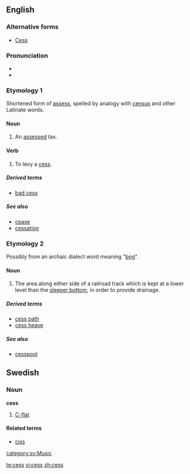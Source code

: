 ==English==

===Alternative forms===
*[[Cess]]

===Pronunciation===

*{{IPA|sɛs}}
*{{rhymes|ɛs}}

===Etymology 1===

Shortened form of [[assess]], spelled by analogy with [[census]] and other Latinate words.

====Noun====
{{en-noun|es}}
{{wikipedia}}

# {{context|UK|Ireland}} An [[assess]]ed tax.

====Verb====
{{en-verb|cesses|cessing|cessed}}

# {{context|UK|Ireland}} To levy a [[#Noun|cess]].

=====Derived terms=====
*[[bad cess]]

=====See also=====
*[[cease]]
*[[cessation]]

===Etymology 2===

Possibly from an archaic dialect word meaning "[[bog]]".

====Noun====
{{en-noun|es}}

# {{railroading}}  The area along either side of a railroad track which is kept at a lower level than the [[sleeper bottom]], in order to provide drainage.

=====Derived terms=====
*[[cess path]]
*[[cess heave]]

=====See also=====
*[[cesspool]]

==Swedish==
===Noun===
{{sv-noun-n-zero|genitive=}}
'''cess''' {{n}}
#[[C-flat]]

====Related terms====
*[[ciss]]
[[category:sv:Music]]

[[te:cess]]
[[vi:cess]]
[[zh:cess]]